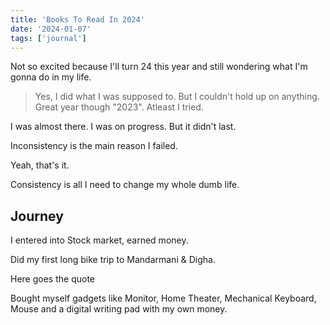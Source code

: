 ```yaml
---
title: 'Books To Read In 2024'
date: '2024-01-07'
tags: ['journal']
---
```


Not so excited because I'll turn 24 this year and still wondering what I'm gonna do in my life.

> Yes, I did what I was supposed to. But I couldn't hold up on anything. Great year though "2023". Atleast I tried.

I was almost there. I was on progress. But it didn't last.

Inconsistency is the main reason I failed.

Yeah, that's it.

Consistency is all I need to change my whole dumb life.

## Journey

I entered into Stock market, earned money. 

Did my first long bike trip to Mandarmani & Digha.

Here goes the quote
<Quote quote="Time & Tides wait for none bro. That is what coming for."/>

Bought myself gadgets like Monitor, Home Theater, Mechanical Keyboard, Mouse and a digital writing pad with my own money.